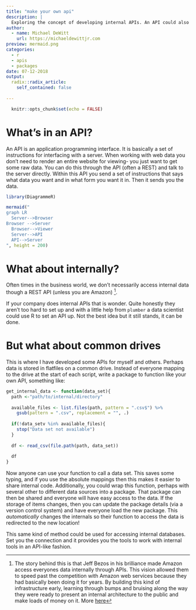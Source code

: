 ```yaml
---
title: "make your own api"
description: |
  Exploring the concept of developing internal APIs. An API could also be an R package that can be used by people in your organisation to more easily connect to common data sources. This is a good example of some internal tooling that can make data access easier.
author:
  - name: Michael DeWitt
    url: https://michaeldewittjr.com
preview: mermaid.png
categories:
  - r
  - apis
  - packages
date: 07-12-2018
output:
  radix::radix_article:
    self_contained: false
    
---
```


```r
  knitr::opts_chunk$set(echo = FALSE)
```

# What's in an API?

An API is an application programming interface. It is basically a set of instructions for interfacing with a server. When working with web data you don't need to render an entire website for viewing- you just want to get some raw data. You can do this through the API (often a REST) and talk to the server directly. Within this API you send a set of instructions that says what data you want and in what form you want it in. Then it sends you the data.

```r
library(DiagrammeR)

mermaid("
graph LR
  Server-->Browser
Browser -->Server
  Browser-->Viewer
  Server-->API
  API-->Server
", height = 200)

```


# What about internally?

Often times in the business world, we don't necessarily access internal data though a REST API (unless you are Amazon) ^[The story behind this is that Jeff Bezos in his brilliance made Amazon access everyones data internally through APIs. This vision allowed them to speed past the competition with Amazon web services because they had basically been doing it for years. By building this kind of infrastructure early, learning through bumps and bruising along the way they were ready to present an internal architecture to the public and make loads of money on it. More [here](https://apievangelist.com/2012/01/12/the-secret-to-amazons-success-internal-apis/)].

If your company does internal APIs that is wonder. Quite honestly they aren't too hard to set up and with a little help from `plumber` a data scientist could use R to set an API up. Not the best idea but it still stands, it can be done.

# But what about common drives

This is where I have developed some APIs for myself and others. Perhaps data is stored in flatfiles on a common drive. Instead of everyone mapping to the drive at the start of each script, write a package to function like your own API, something like:

```r
get_internal_data <- function(data_set){
  path <-"path/to/internal/directory"
  
  available_files <- list.files(path, pattern = ".csv$") %>% 
    gsub(pattern = ".csv", replacement = "", .)
  
  if(!data_setv %in% available_files){
    stop("Data set not available")
  }
  
  df <- read_csv(file.path(path, data_set))
  
  df
}
```

Now anyone can use your function to call a data set. This saves some typing, and if you use the absolute mappings then this makes it easier to share internal code. Additionally, you could wrap this function, perhaps with several other to different data sources into a package. That package can then be shared and everyone will have easy access to the data. If the storage of items changes, then you can update the package details (via a version control system) and have everyone load the new package. This *automatically* changes the internals so their function to access the data is redirected to the new location!

This same kind of method could be used for accessing internal databases. Set you the connection and it provides you the tools to work with internal tools in an API-like fashion.
